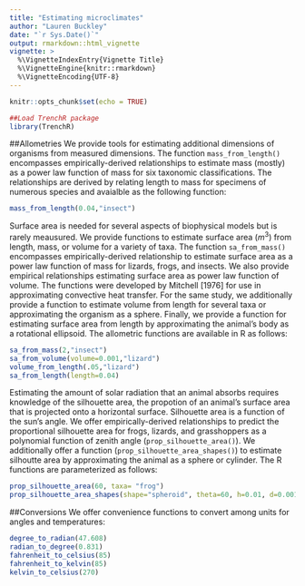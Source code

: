```yaml
---
title: "Estimating microclimates"
author: "Lauren Buckley"
date: "`r Sys.Date()`"
output: rmarkdown::html_vignette
vignette: >
  %\VignetteIndexEntry{Vignette Title}
  %\VignetteEngine{knitr::rmarkdown}
  %\VignetteEncoding{UTF-8}
---
```



```r
knitr::opts_chunk$set(echo = TRUE)
```

```r
##Load TrenchR package
library(TrenchR)
```

##Allometries
We provide tools for estimating additional dimensions of organisms from measured dimensions. The function `mass_from_length()` encompasses empirically-derived relationships to estimate mass (mostly) as a power law function of mass for six taxonomic classifications. The relationships are derived by relating length to mass for specimens of numerous species and avaialble as the following function: 
```r
mass_from_length(0.04,"insect")
```

Surface area is needed for several aspects of biophysical models but is rarely meausured. We provide functions to estimate surface area ($m^3$) from length, mass, or volume for a variety of taxa. The function `sa_from_mass()` encompasses empirically-derived relationship to estimate surface area as a power law function of mass for lizards, frogs, and insects.  We also provide empirical relationships estimating surface area as power law function of volume. The functions were developed by Mitchell [1976] for use in approximating convective heat transfer. For the same study, we additionally provide a function to estimate volume from length for several taxa or approximating the organism as a sphere. Finally, we provide a function for estimating surface area from length by approximating the animal's body as a rotational ellipsoid. The allometric functions are available in R as follows:
```r
sa_from_mass(2,"insect")
sa_from_volume(volume=0.001,"lizard")
volume_from_length(.05,"lizard")
sa_from_length(length=0.04)
```

Estimating the amount of solar radiation that an animal absorbs requires knowledge of the silhouette area, the propotion of an animal's surface area that is projected onto a horizontal surface. Silhouette area is a function of the sun's angle. We offer empirically-derived relationships to predict the proportional silhouette area for frogs, lizards, and grasshoppers as a polynomial function of zenith angle (`prop_silhouette_area()`).  We additionally offer a function (`prop_silhouette_area_shapes()`) to estimate silhoutte area by approximating the animal as a sphere or cylinder.  The R functions are parameterized as follows:
```r
prop_silhouette_area(60, taxa= "frog")
prop_silhouette_area_shapes(shape="spheroid", theta=60, h=0.01, d=0.001)
```

##Conversions
We offer convenience functions to convert among units for angles and temperatures:
```r
degree_to_radian(47.608)
radian_to_degree(0.831)
fahrenheit_to_celsius(85)
fahrenheit_to_kelvin(85)
kelvin_to_celsius(270)
```


